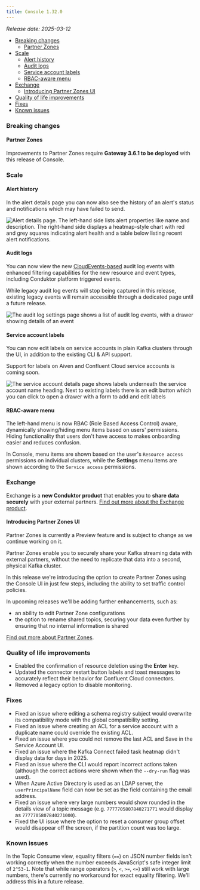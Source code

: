 ```yaml
---
title: Console 1.32.0
---
```


*Release date: 2025-03-12*

- [Breaking changes](#breaking-changes)
  - [Partner Zones](#partner-zones)
- [Scale](#scale)
  - [Alert history](#alert-history)
  - [Audit logs](#audit-logs)
  - [Service account labels](#service-account-labels)
  - [RBAC-aware menu](#rbac-aware-menu)
- [Exchange](#exchange)
  - [Introducing Partner Zones UI](#introducing-partner-zones-ui)
- [Quality of life improvements](#quality-of-life-improvements)
- [Fixes](#fixes)
- [Known issues](#known-issues)

### Breaking changes

#### Partner Zones
Improvements to Partner Zones require **Gateway 3.6.1 to be deployed** with this release of Console.
### Scale

#### Alert history

In the alert details page you can now also see the history of an alert's status and notifications which may have failed to send.

![Alert details page. The left-hand side lists alert properties like name and description. The right-hand side displays a heatmap-style chart with red and grey squares indicating alert health and a table below listing recent alert notifications.](/images/changelog/platform/v32/alert-details.png)


#### Audit logs

You can now view the new [CloudEvents-based](https://github.com/cloudevents/spec/blob/main/cloudevents/spec.md) audit log events with enhanced filtering capabilities for the new resource and event types, including Conduktor platform triggered events. 

While legacy audit log events will stop being captured in this release, existing legacy events will remain accessible through a dedicated page until a future release.

![The audit log settings page shows a list of audit log events, with a drawer showing details of an event](/images/changelog/platform/v32/audit-log-settings.png)

#### Service account labels

You can now edit labels on service accounts in plain Kafka clusters through the UI, in addition to the existing CLI & API support.

Support for labels on Aiven and Confluent Cloud service accounts is coming soon.

![The service account details page shows labels underneath the service account name heading. Next to existing labels there is an edit button which you can click to open a drawer with a form to add and edit labels](/images/changelog/platform/v32/edit-service-account-labels.png)

#### RBAC-aware menu

The left-hand menu is now RBAC (Role Based Access Control) aware, dynamically showing/hiding menu items based on users' permissions. Hiding functionality that users don't have access to makes onboarding easier and reduces confusion.

In Console, menu items are shown based on the user's `Resource access` permissions on individual clusters, while the **Settings** menu items are shown according to the `Service access` permissions.


### Exchange

Exchange is a **new Conduktor product** that enables you to **share data securely** with your external partners. [Find out more about the Exchange product](https://conduktor.io/exchange).

#### Introducing Partner Zones UI

<Warning>
Partner Zones is currently a Preview feature and is subject to change as we continue working on it.
</Warning>

Partner Zones enable you to securely share your Kafka streaming data with external partners, without the need to replicate that data into a second, physical Kafka cluster.

In this release we're introducing the option to create Partner Zones using the Console UI in just few steps, including the ability to set traffic control policies.

In upcoming releases we'll be adding further enhancements, such as:
- an ability to edit Partner Zone configurations
- the option to rename shared topics, securing your data even further by ensuring that no internal information is shared

[Find out more about Partner Zones](/guide/conduktor-concepts/partner-zones).

### Quality of life improvements

- Enabled the confirmation of resource deletion using the **Enter** key.
- Updated the connector restart button labels and toast messages to accurately reflect their behavior for Confluent Cloud connectors.
- Removed a legacy option to disable monitoring.

### Fixes

- Fixed an issue where editing a schema registry subject would overwrite its compatibility mode with the global compatibility setting.
- Fixed an issue where creating an ACL for a service account with a duplicate name could override the existing ACL.
- Fixed an issue where you could not remove the last ACL and Save in the Service Account UI.
- Fixed an issue where the Kafka Connect failed task heatmap didn't display data for days in 2025.
- Fixed an issue where the CLI would report incorrect actions taken (although the correct actions were shown when the `--dry-run` flag was used).
- When Azure Active Directory is used as an LDAP server, the `userPrincipalName` field can now be set as the field containing the email address.
- Fixed an issue where very large numbers would show rounded in the details view of a topic message (e.g. `7777705807840271771` would display as `7777705807840271000`).
- Fixed the UI issue where the option to reset a consumer group offset would disappear off the screen, if the partition count was too large.

### Known issues
In the Topic Consume view, equality filters (`==`) on JSON number fields isn't working correctly when the number exceeds JavaScript's safe integer limit of `2^53-1`. Note that while range operators (`>`, `<`, `>=`, `<=`) still work with large numbers, there's currently no workaround for exact equality filtering. We'll address this in a future release.
